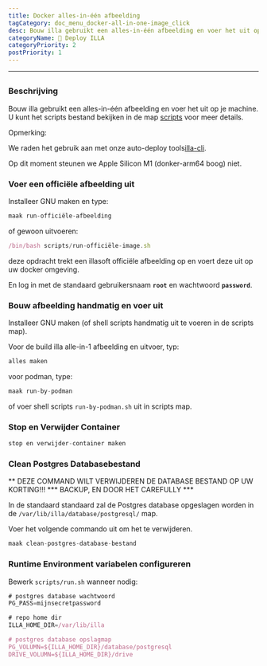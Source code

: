 ```yaml
---
title: Docker alles-in-één afbeelding
tagCategory: doc_menu_docker-all-in-one-image_click
desc: Bouw illa gebruikt een alles-in-één afbeelding en voer het uit op je machine.
categoryName: 👷 Deploy ILLA
categoryPriority: 2
postPriority: 1
---
```


* * *

## <h2 hidden>Docker all-in-one Image</h2>

### Beschrijving

Bouw illa gebruikt een alles-in-één afbeelding en voer het uit op je machine. U kunt het scripts bestand bekijken in de map [scripts](https://github.com/illacloud/deploy-illa-manually/blob/main/docker/scripts) voor meer details.

Opmerking:

We raden het gebruik aan met onze auto-deploy tools[illa-cli](https://github.com/illacloud/illa).

Op dit moment steunen we Apple Silicon M1 (donker-arm64 boog) niet.

### Voer een officiële afbeelding uit

Installeer GNU maken en type:

```jsx
maak run-officiële-afbeelding
```

of gewoon uitvoeren:

```jsx
/bin/bash scripts/run-officiële-image.sh
```

deze opdracht trekt een illasoft officiële afbeelding op en voert deze uit op uw docker omgeving.

En log in met de standaard gebruikersnaam **`root`** en wachtwoord **`password`**.

### Bouw afbeelding handmatig en voer uit

Installeer GNU maken (of shell scripts handmatig uit te voeren in de scripts map).

Voor de build illa alle-in-1 afbeelding en uitvoer, typ:

```jsx
alles maken
```

voor podman, type:

```jsx
maak run-by-podman
```

of voer shell scripts `run-by-podman.sh` uit in scripts map.

### Stop en Verwijder Container

```jsx
stop en verwijder-container maken
```

### Clean Postgres Databasebestand

** DEZE COMMAND WILT VERWIJDEREN DE DATABASE BESTAND OP UW KORTING!!! \*** BACKUP, EN DOOR HET CAREFULLY \*\*\*

In de standaard standaard zal de Postgres database opgeslagen worden in de `/var/lib/illa/database/postgresql/` map.

Voer het volgende commando uit om het te verwijderen.

```jsx
maak clean-postgres-database-bestand
```

### Runtime Environment variabelen configureren

Bewerk `scripts/run.sh` wanneer nodig:

```jsx
# postgres database wachtwoord
PG_PASS=mijnsecretpassword

# repo home dir
ILLA_HOME_DIR=/var/lib/illa

# postgres database opslagmap
PG_VOLUMN=${ILLA_HOME_DIR}/database/postgresql
DRIVE_VOLUMN=${ILLA_HOME_DIR}/drive
```
